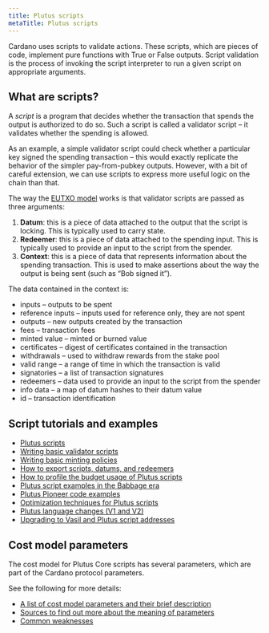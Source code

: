 ```yaml
---
title: Plutus scripts
metaTitle: Plutus scripts
---
```


Cardano uses scripts to validate actions. These scripts, which are pieces of code, implement pure functions with True or False outputs. Script validation is the process of invoking the script interpreter to run a given script on appropriate arguments.

## What are scripts?

A *script* is a program that decides whether the transaction that spends the output is authorized to do so. Such a script is called a validator script – it validates whether the spending is allowed.

As an example, a simple validator script could check whether a particular key signed the spending transaction – this would exactly replicate the behavior of the simpler pay-from-pubkey outputs. However, with a bit of careful extension, we can use scripts to express more useful logic on the chain than that.

The way the [EUTXO model](https://docs.cardano.org/learn/eutxo-explainer) works is that validator scripts are passed as three arguments:

1. **Datum**: this is a piece of data attached to the output that the script is locking. This is typically used to carry state.
2. **Redeemer**: this is a piece of data attached to the spending input. This is typically used to provide an input to the script from the spender.
3. **Context**: this is a piece of data that represents information about the spending transaction. This is used to make assertions about the way the output is being sent (such as “Bob signed it”).

The data contained in the context is:

-   inputs – outputs to be spent 
-   reference inputs – inputs used for reference only, they are not spent
-   outputs – new outputs created by the transaction
-   fees – transaction fees
-   minted value – minted or burned value
-   certificates – digest of certificates contained in the transaction
-   withdrawals – used to withdraw rewards from the stake pool
-   valid range – a range of time in which the transaction is valid
-   signatories – a list of transaction signatures
-   redeemers – data used to provide an input to the script from the spender
-   info data – a map of datum hashes to their datum value
-   id – transaction identification
  
## Script tutorials and examples

- [Plutus scripts](https://plutus-apps.readthedocs.io/en/latest/plutus/howtos/plutus-spending-script-example.html)
- [Writing basic validator scripts](https://plutus.readthedocs.io/en/latest/tutorials/basic-validators.html) 
- [Writing basic minting policies](https://plutus.readthedocs.io/en/latest/tutorials/basic-minting-policies.html)
- [How to export scripts, datums, and redeemers](https://plutus.readthedocs.io/en/latest/howtos/exporting-a-script.html)
- [How to profile the budget usage of Plutus scripts](https://plutus.readthedocs.io/en/latest/howtos/profiling-scripts.html)
- [Plutus script examples in the Babbage era](https://github.com/input-output-hk/cardano-node-wiki/tree/main/docs/reference/plutus)
- [Plutus Pioneer code examples](https://github.com/input-output-hk/plutus-pioneer-program#code-examples)
- [Optimization techniques for Plutus scripts](https://plutus.readthedocs.io/en/latest/reference/writing-scripts/optimization.html)
- [Plutus language changes (V1 and V2)](https://plutus.readthedocs.io/en/latest/reference/cardano/language-changes.html)
- [Upgrading to Vasil and Plutus script addresses](https://plutus.readthedocs.io/en/latest/reference/cardano/upgr-vasil-plutus-script-addresses.html)

## Cost model parameters

The cost model for Plutus Core scripts has several parameters, which are part of the Cardano protocol parameters.

See the following for more details:

- [A list of cost model parameters and their brief description](https://plutus.readthedocs.io/en/latest/reference/cardano/cost-model-parameters.html)
- [Sources to find out more about the meaning of parameters](https://plutus.readthedocs.io/en/latest/reference/bibliography.html#id13)
- [Common weaknesses](https://plutus.readthedocs.io/en/latest/reference/writing-scripts/common-weaknesses/index.html)
